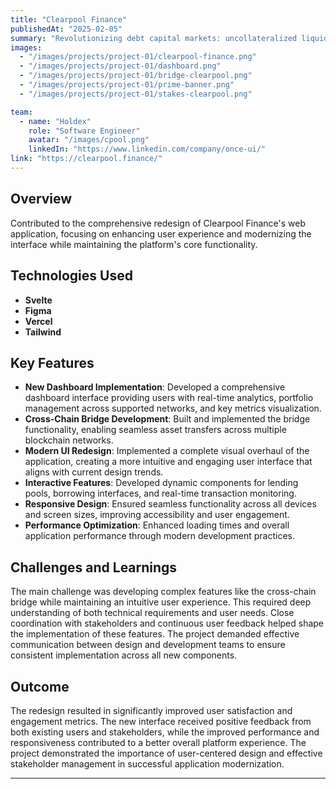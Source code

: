 ```yaml
---
title: "Clearpool Finance"
publishedAt: "2025-02-05"
summary: "Revolutionizing debt capital markets: uncollateralized liquidity for institutions and dynamic risk-adjusted interest rates for lenders."
images:
  - "/images/projects/project-01/clearpool-finance.png"
  - "/images/projects/project-01/dashboard.png"
  - "/images/projects/project-01/bridge-clearpool.png"
  - "/images/projects/project-01/prime-banner.png"
  - "/images/projects/project-01/stakes-clearpool.png"

team:
  - name: "Holdex"
    role: "Software Engineer"
    avatar: "/images/cpool.png"
    linkedIn: "https://www.linkedin.com/company/once-ui/"
link: "https://clearpool.finance/"
---
```


## Overview

Contributed to the comprehensive redesign of Clearpool Finance's web application, focusing on enhancing user experience and modernizing the interface while maintaining the platform's core functionality.

## Technologies Used

- **Svelte**
- **Figma**
- **Vercel**
- **Tailwind**

## Key Features

- **New Dashboard Implementation**: Developed a comprehensive dashboard interface providing users with real-time analytics, portfolio management across supported networks, and key metrics visualization.
- **Cross-Chain Bridge Development**: Built and implemented the bridge functionality, enabling seamless asset transfers across multiple blockchain networks.
- **Modern UI Redesign**: Implemented a complete visual overhaul of the application, creating a more intuitive and engaging user interface that aligns with current design trends.
- **Interactive Features**: Developed dynamic components for lending pools, borrowing interfaces, and real-time transaction monitoring.
- **Responsive Design**: Ensured seamless functionality across all devices and screen sizes, improving accessibility and user engagement.
- **Performance Optimization**: Enhanced loading times and overall application performance through modern development practices.


## Challenges and Learnings

The main challenge was developing complex features like the cross-chain bridge while maintaining an intuitive user experience. This required deep understanding of both technical requirements and user needs. Close coordination with stakeholders and continuous user feedback helped shape the implementation of these features. The project demanded effective communication between design and development teams to ensure consistent implementation across all new components.

## Outcome

The redesign resulted in significantly improved user satisfaction and engagement metrics. The new interface received positive feedback from both existing users and stakeholders, while the improved performance and responsiveness contributed to a better overall platform experience. The project demonstrated the importance of user-centered design and effective stakeholder management in successful application modernization.

---